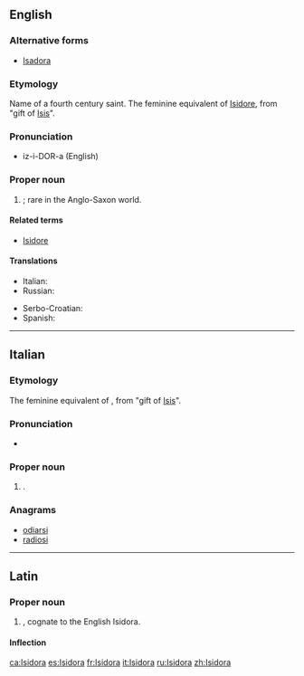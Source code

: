 ==English==

===Alternative forms===
* [[Isadora]]

===Etymology===
Name of a fourth century saint. The feminine equivalent of [[Isidore]], from {{etyl|grc|en}} "gift of [[Isis]]".

===Pronunciation===
* iz-i-DOR-a (English)

===Proper noun===
{{en-proper noun}}

# {{given name|female|from=Ancient Greek}}; rare in the Anglo-Saxon world.

====Related terms====
* [[Isidore]]

====Translations====
{{trans-top|female given name}}
* Italian: {{t+|it|Isidora}}
* Russian: {{t+|ru|Исидора}}
{{trans-mid}}
* Serbo-Croatian: {{t-|sh|Исидора|sc=Cyrl}}
* Spanish: {{t+|es|Isidora}}
{{trans-bottom}}

<!--
Pronounced:  ee-zee-DO-rah (Italian), ee-see-DHO-rah (Spanish)   [key]
-->

----

==Italian==

===Etymology===
The feminine equivalent of {{term|Isidoro|lang=it}}, from {{etyl|grc|it}} "gift of [[Isis]]".

===Pronunciation===
* {{hyphenation|I|si|do|ra}}

===Proper noun===
{{it-proper noun|g=f}}

# {{given name|female|lang=it}}.

===Anagrams===
* [[odiarsi#Italian|odiarsi]]
* [[radiosi#Italian|radiosi]]

----

==Latin==

===Proper noun===
{{la-proper noun|Isidora|Isidorae|Isidorae|f|first}}

# {{given name|female|lang=la}}, cognate to the English Isidora.

====Inflection====
{{la-decl-1st|Isidor}}

[[ca:Isidora]]
[[es:Isidora]]
[[fr:Isidora]]
[[it:Isidora]]
[[ru:Isidora]]
[[zh:Isidora]]